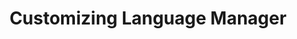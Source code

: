 ---
title: Customizing Language Manager
slug: language-manager/explaining/customizing
sidebar:
  order: 5
---